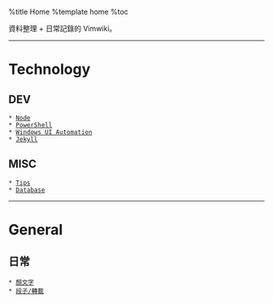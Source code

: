 %title Home
%template home
%toc

資料整理 + 日常記錄的 Vimwiki。

-----

= Technology =
== DEV ==
 * [[dev/node|Node]] 
 * [[dev/ps1|PowerShell]] 
 * [[dev/win-uia|Windows UI Automation]] 
 * [[dev/jekyll|Jekyll]] 

== MISC ==
 * [[dev/tips|Tips]] 
 * [[dev/db|Database]] 

-----

= General =
== 日常 ==
 * [[general/emoticon|顏文字]] 
 * [[general/txt|段子/轉載]]


